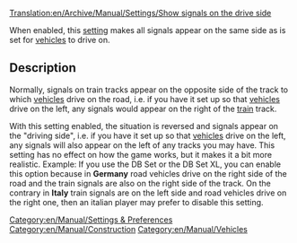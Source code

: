 [[Translation:en/Archive/Manual/Settings/Show signals on the drive side]]


When enabled, this [[en/Archive/Manual/Settings/Advanced Settings|setting]] makes all signals appear on the same side as is set for [[en/Manual/Vehicles|vehicles]] to drive on.

== Description ==

Normally, signals on train tracks appear on the opposite side of the track to which [[en/Manual/Vehicles|vehicles]] drive on the road, i.e. if you have it set up so that [[en/Manual/Vehicles|vehicles]] drive on the left, any signals would appear on the right of the [[en/Manual/Trains|train]] track.

With this setting enabled, the situation is reversed and signals appear on the "driving side", i.e.  if you have it set up so that [[en/Manual/Vehicles|vehicles]] drive on the left, any signals will also appear on the left of any tracks you may have.
This setting has no effect on how the game works, but it makes it a bit more realistic.
Example: If you use the DB Set or the DB Set XL, you can enable this option because in '''Germany''' road vehicles drive on the right side of the road and the train signals are also on the right side of the track. On the contrary in '''Italy''' train signals are on the left side and road vehicles drive on the right one, then an italian player may prefer to disable this setting.

[[Category:en/Manual/Settings & Preferences]]
[[Category:en/Manual/Construction]]
[[Category:en/Manual/Vehicles]]